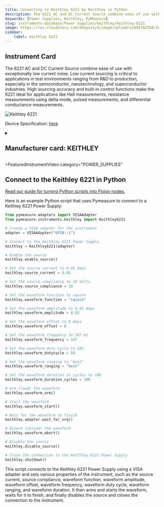 ```yaml
---
title: Connecting to Keithley 6221 by Keithley in Python
description: The 6221 AC and DC Current Source combine ease of use with exceptionally low current noise. Low current sourcing is critical to applications in test environments ranging from R&D to production, especially in the semiconductor, nanotechnology, and superconductor industries. High sourcing accuracy and built-in control functions make the 6221 ideal for applications like Hall measurements, resistance measurements using delta mode, pulsed measurements, and differential conductance measurements.
keywords: [Power Supplies, Keithley, PyMeasure] 
slug: instruments-database/Power Supplies/keithley/keithley-6221 
image: https://res.cloudinary.com/dhopxs1y3/image/upload/v1691782550/Instruments/Power%20Supplies/Keithley-6221/Keithley-6221.webp
sidebar:
    label: Keithley 6221 
---
```



## Instrument Card

The 6221 AC and DC Current Source combine ease of use with exceptionally low current noise. Low current sourcing is critical to applications in test environments ranging from R&D to production, especially in the semiconductor, nanotechnology, and superconductor industries. High sourcing accuracy and built-in control functions make the 6221 ideal for applications like Hall measurements, resistance measurements using delta mode, pulsed measurements, and differential conductance measurements.

![Keithley 6221](https://res.cloudinary.com/dhopxs1y3/image/upload/v1691782550/Instruments/Power%20Supplies/Keithley-6221/Keithley-6221.webp)

Device Specification: [here](https://download.tek.com/datasheet/6220-6221.pdf)

<details style={{ marginTop: "15px"}}>
<summary><h2 style={{display:'inline'}}>Manufacturer card: KEITHLEY</h2></summary>

![KEITHLEY](https://res.cloudinary.com/dhopxs1y3/image/upload/v1692806202/Instruments/Vendor%20Logos/Keithley.png)

Keithley Instruments is a measurement and instrument company headquartered in Solon, Ohio, that develops, manufactures, markets, and sells data acquisition products, as well as complete systems for high-volume production and assembly testing.

- Headquarters: Cleveland, Ohio, United States
- Yearly Revenue (millions, USD): 110.6
- Vendor Website: [here](https://www.tek.com/en)

</details>


<FeaturedInstrumentVideo
  category="POWER_SUPPLIES"
></FeaturedInstrumentVideo>

## Connect to the Keithley 6221 in Python

[Read our guide for turning Python scripts into Flojoy nodes.](https://docs.flojoy.ai/contribution/blocks/custom-flojoy-block/)



<Tabs>
<TabItem value="Flojoy" label="Flojoy" className="flojoy-instrument-tabs">

<SectionsCard category="POWER_SUPPLIES" manufacturer="Keithley"></SectionsCard>

</TabItem>
<TabItem value="PyMeasure" label="PyMeasure">

Here is an example Python script that uses Pymeasure to connect to a Keithley 6221 Power Supply:

```python
from pymeasure.adapters import VISAAdapter
from pymeasure.instruments.keithley import Keithley6221

# Create a VISA adapter for the instrument
adapter = VISAAdapter("GPIB::1")

# Connect to the Keithley 6221 Power Supply
keithley = Keithley6221(adapter)

# Enable the source
keithley.enable_source()

# Set the source current to 0.05 Amps
keithley.source_current = 0.05

# Set the source compliance to 10 Volts
keithley.source_compliance = 10

# Set the waveform function to square
keithley.waveform_function = "square"

# Set the waveform amplitude to 0.05 Amps
keithley.waveform_amplitude = 0.05

# Set the waveform offset to 0 Amps
keithley.waveform_offset = 0

# Set the waveform frequency to 347 Hz
keithley.waveform_frequency = 347

# Set the waveform duty cycle to 50%
keithley.waveform_dutycycle = 50

# Set the waveform ranging to "best"
keithley.waveform_ranging = "best"

# Set the waveform duration in cycles to 100
keithley.waveform_duration_cycles = 100

# Arm (load) the waveform
keithley.waveform_arm()

# Start the waveform
keithley.waveform_start()

# Wait for the waveform to finish
keithley.adapter.wait_for_srq()

# Disarm (unload) the waveform
keithley.waveform_abort()

# Disable the source
keithley.disable_source()

# Close the connection to the Keithley 6221 Power Supply
keithley.shutdown()
```

This script connects to the Keithley 6221 Power Supply using a VISA adapter and sets various properties of the instrument, such as the source current, source compliance, waveform function, waveform amplitude, waveform offset, waveform frequency, waveform duty cycle, waveform ranging, and waveform duration. It then arms and starts the waveform, waits for it to finish, and finally disables the source and closes the connection to the instrument.

</TabItem>
</Tabs>